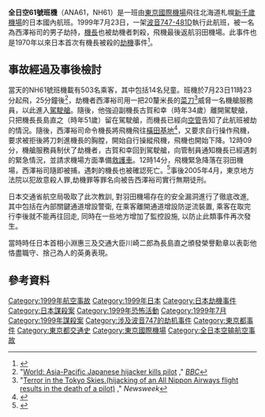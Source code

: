 {{Infobox Airliner accident
|name = 全日空61號班機劫機事件<br>{{lang|ja|全日空61便ハイジャック事件}}
|Crash image = ANA B747-400D(JA8966) (5341685191).jpg
|Image caption = 此次遭劫的客機（JA8966）
|Date = 1999年7月23日
|Type= [[劫機|劫機]]
|Site= {{JPN}}近[[東京|東京]]一帶
|Origin= {{JPN}}[[東京國際機場|東京國際機場]]
|Destination= {{JPN}}[[新千歲機場|新千歲機場]]
|Fatalities= 1（機長）
|Injuries= 0
|Aircraft Type= [[波音747|波音747-481D]]
|Operator= [[全日本空輸|全日本空輸]]
|Tail Number= JA8966
|Passengers= 503
|Crew= 14
|Survivors= 516
|ICAO=ANA61
|IATA=NH61
}}

'''全日空61號班機'''（ANA61，NH61）是一班由[[東京國際機場|東京國際機場]]飛往北海道札幌[[新千歲機場|新千歲機場]]的日本國內航班。1999年7月23日，一架[[波音747|波音747-481D]]執行此航班，被一名為西澤裕司的男子劫持，[[機長|機長]]也被劫機者刺殺，飛機最後返航羽田機場。此事件也是1970年以來日本首次有機長被殺的[[劫機|劫機]]事件<ref>{{cite news|url=http://www.66163.com/Fujian_w/news/xmsb/sb/990805/gb/shxz2.htm|title=全日空客机被劫纪实|publisher=廈門商報|date=1999-08-05|accessdate=2014-04-16|archive-url=https://web.archive.org/web/20140416182056/http://www.66163.com/Fujian_w/news/xmsb/sb/990805/gb/shxz2.htm|archive-date=2014-04-16|dead-url=yes}}</ref>。

==事故經過及事後檢討==
當天的NH61號班機載有503名乘客，其中包括14名兒童。班機於7月23日11時23分起飛，25分鐘後<ref name="BBCJapanesekillspilot">"[http://news.bbc.co.uk/1/hi/world/asia-pacific/401680.stm World: Asia-Pacific Japanese hijacker kills pilot ] {{Wayback|url=http://news.bbc.co.uk/1/hi/world/asia-pacific/401680.stm |date=20060223055057 }}," ''[[BBC|BBC]]''</ref>，劫機者西澤裕司用一把20釐米長的[[菜刀|菜刀]]<ref>"[http://findarticles.com/p/articles/mi_hb3335/is_199908/ai_n8047937 Terror in the Tokyo Skies.(hijacking of an All Nippon Airways flight results in the death of a pilot)] {{Wayback|url=http://findarticles.com/p/articles/mi_hb3335/is_199908/ai_n8047937 |date=20090430110436 }}," ''Newsweek''</ref>威脅一名機艙服務員，以此進入[[駕駛艙|駕駛艙]]。隨後，他強迫副機長古賀和幸（時年34歲）離開駕駛艙，只把機長長島直之（時年51歲）留在駕駛艙，而機長已經向[[空管|空管]]告知了此航班被劫的情況。隨後，西澤裕司命令機長將飛機飛往[[橫田飛行場|橫田基地]]<ref>{{cite web|title=ASN Aircraft accident Boeing 747-481D JA8966 Tokyo|url=http://aviation-safety.net/database/record.php?id=19990723-0|publisher=[[航空安全網|航空安全網]]|accessdate=2014-01-11|archive-date=2013-11-04|archive-url=https://web.archive.org/web/20131104162400/http://aviation-safety.net/database/record.php?id=19990723-0|dead-url=no}}</ref>，又要求自行操作飛機，要求被拒後將刀刺進機長的胸膛，開始自行操縱飛機，飛機也開始下降。12時09分，機艙服務員制伏了劫機者，古賀和幸回到駕駛艙，向管制員通知機長已經遇刺的緊急情況，並請求機場方面準備[[救護車|救護車]]。12時14分，飛機緊急降落在羽田機場，西澤裕司隨即被捕，遇刺的機長也被確認死亡。<ref>{{cite news|url=http://news.sina.com.cn/world/1999-7-24/1039.html|title=日本一持刀男子劫机砍死机长|publisher=华声报|date=1999-07-24|accessdate=2014-04-16|archive-date=2014-04-16|archive-url=https://web.archive.org/web/20140416195557/http://news.sina.com.cn/world/1999-7-24/1039.html|dead-url=no}}</ref>事後2005年4月，東京地方法院以犯故意殺人罪,劫機罪等罪名向被告西澤裕司實行無期徒刑。

日本交通省航空局吸取了此次教訓, 對羽田機場存在的安全漏洞進行了徹底改進, 其中包括在內部關鍵通道增設警衛, 在乘客離開通道增設防逆流裝置, 乘客在取完行李後就不能再往回走, 同時在一些地方增加了監控設施, 以防止此類事件再次發生。  

當時時任日本首相小淵惠三及交通大臣川崎二郎為長島直之頒發榮譽勳章以表彰他恪盡職守、捨己為人的英勇表現。

==參考資料==
{{reflist}}

{{1999年航空事故}}

[[Category:1999年航空事故|Category:1999年航空事故]]
[[Category:1999年日本|Category:1999年日本]]
[[Category:日本劫機事件|Category:日本劫機事件]]
[[Category:日本謀殺案|Category:日本謀殺案]]
[[Category:1999年恐怖活動|Category:1999年恐怖活動]]
[[Category:1999年7月|Category:1999年7月]]
[[Category:1999年謀殺案|Category:1999年謀殺案]]
[[Category:涉及波音747的劫机事件|Category:涉及波音747的劫机事件]]
[[Category:東京都事件|Category:東京都事件]]
[[Category:東京都交通史|Category:東京都交通史]]
[[Category:東京國際機場|Category:東京國際機場]]
[[Category:全日本空输航空事故|Category:全日本空输航空事故]]